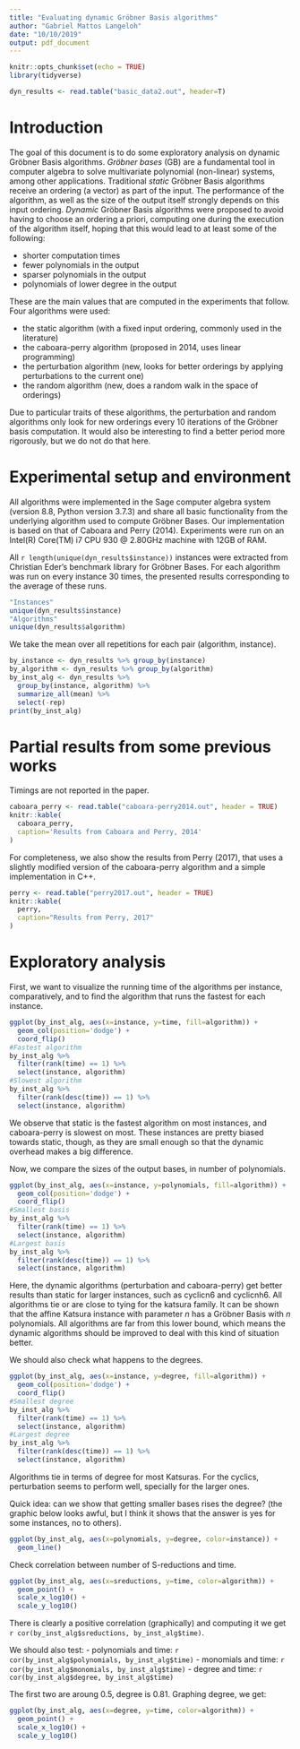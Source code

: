 ```yaml
---
title: "Evaluating dynamic Gröbner Basis algorithms"
author: "Gabriel Mattos Langeloh"
date: "10/10/2019"
output: pdf_document
---
```


```r
knitr::opts_chunk$set(echo = TRUE)
library(tidyverse)

dyn_results <- read.table("basic_data2.out", header=T)
```

# Introduction

The goal of this document is to do some exploratory analysis on dynamic Gröbner Basis algorithms. *Gröbner bases* 
(GB) are a fundamental tool in computer algebra to solve multivariate polynomial (non-linear) systems, among other
applications. Traditional *static* Gröbner Basis algorithms receive an ordering (a vector) as part of the
input. The performance of the algorithm, as well as the size of the output itself strongly depends on this input
ordering. *Dynamic* Gröbner Basis algorithms were proposed to avoid having to choose an ordering a priori,
computing one during the execution of the algorithm itself, hoping that this would lead to at least some
of the following:

- shorter computation times
- fewer polynomials in the output
- sparser polynomials in the output
- polynomials of lower degree in the output

These are the main values that are computed in the experiments that follow. Four algorithms were used: 

- the static algorithm (with a fixed input ordering, commonly used in the literature)
- the caboara-perry algorithm (proposed in 2014, uses linear programming)
- the perturbation algorithm (new, looks for better orderings by applying perturbations to the current one)
- the random algorithm (new, does a random walk in the space of orderings)

Due to particular traits of these algorithms, the perturbation and random algorithms only look for new orderings
every 10 iterations of the Gröbner basis computation. It would also be interesting to find a better period
more rigorously, but we do not do that here.

# Experimental setup and environment

All algorithms were implemented in the Sage computer algebra system (version 8.8, Python version 3.7.3) 
and share all basic functionality from the underlying algorithm used to compute Gröbner Bases.
Our implementation is based on that of Caboara and Perry (2014).
Experiments were run on an Intel(R) Core(TM) i7 CPU 930 @ 2.80GHz machine with 12GB of RAM.

All `r length(unique(dyn_results$instance))` instances were extracted from Christian Eder's benchmark library for 
Gröbner Bases. For each algorithm was run on every instance 30 times, the presented results corresponding to the
average of these runs.

```r
"Instances"
unique(dyn_results$instance)
"Algorithms"
unique(dyn_results$algorithm)
```

We take the mean over all repetitions for each pair (algorithm, instance).

```r
by_instance <- dyn_results %>% group_by(instance)
by_algorithm <- dyn_results %>% group_by(algorithm)
by_inst_alg <- dyn_results %>% 
  group_by(instance, algorithm) %>% 
  summarize_all(mean) %>%
  select(-rep)
print(by_inst_alg)
```

# Partial results from some previous works

Timings are not reported in the paper.

```r
caboara_perry <- read.table("caboara-perry2014.out", header = TRUE)
knitr::kable(
  caboara_perry,
  caption='Results from Caboara and Perry, 2014'
)
```

For completeness, we also show the results from Perry (2017), that uses a slightly modified version of the 
caboara-perry algorithm and a simple implementation in C++.

```r
perry <- read.table("perry2017.out", header = TRUE)
knitr::kable(
  perry,
  caption="Results from Perry, 2017"
)
```

# Exploratory analysis

First, we want to visualize the running time of the algorithms per instance, comparatively, and to find the algorithm that runs the fastest for each instance.

```r
ggplot(by_inst_alg, aes(x=instance, y=time, fill=algorithm)) + 
  geom_col(position='dodge') + 
  coord_flip()
#Fastest algorithm
by_inst_alg %>% 
  filter(rank(time) == 1) %>% 
  select(instance, algorithm)
#Slowest algorithm
by_inst_alg %>% 
  filter(rank(desc(time)) == 1) %>% 
  select(instance, algorithm)
```

We observe that static is the fastest algorithm on most instances, and caboara-perry is slowest on most. These instances are pretty biased towards static, though, as they are small enough so that the dynamic overhead makes a big difference.

Now, we compare the sizes of the output bases, in number of polynomials.

```r
ggplot(by_inst_alg, aes(x=instance, y=polynomials, fill=algorithm)) + 
  geom_col(position='dodge') + 
  coord_flip()
#Smallest basis
by_inst_alg %>% 
  filter(rank(time) == 1) %>% 
  select(instance, algorithm)
#Largest basis
by_inst_alg %>% 
  filter(rank(desc(time)) == 1) %>% 
  select(instance, algorithm)

```

Here, the dynamic algorithms (perturbation and caboara-perry) get better results than static for larger instances, such as cyclicn6 and cyclicnh6. All algorithms tie or are close to tying for the katsura family. It can be shown that the affine Katsura instance with parameter $n$ has a Gröbner Basis with $n$ polynomials. All algorithms are far from this lower bound, which means the dynamic algorithms should be improved to deal with this kind of situation better.

We should also check what happens to the degrees.

```r
ggplot(by_inst_alg, aes(x=instance, y=degree, fill=algorithm)) +
  geom_col(position='dodge') + 
  coord_flip()
#Smallest degree
by_inst_alg %>% 
  filter(rank(time) == 1) %>% 
  select(instance, algorithm)
#Largest degree
by_inst_alg %>% 
  filter(rank(desc(time)) == 1) %>% 
  select(instance, algorithm)
```

Algorithms tie in terms of degree for most Katsuras. For the cyclics, perturbation seems to perform well, specially for the larger ones.

Quick idea: can we show that getting smaller bases rises the degree? (the graphic below looks awful, but I think it shows that the answer is yes for some instances, no to others).

```r
ggplot(by_inst_alg, aes(x=polynomials, y=degree, color=instance)) +
  geom_line()
```

Check correlation between number of S-reductions and time.

```r
ggplot(by_inst_alg, aes(x=sreductions, y=time, color=algorithm)) +
  geom_point() + 
  scale_x_log10() + 
  scale_y_log10()
```

There is clearly a positive correlation (graphically) and computing it we get
`r cor(by_inst_alg$sreductions, by_inst_alg$time)`.

We should also test:
- polynomials and time: `r cor(by_inst_alg$polynomials, by_inst_alg$time)`
- monomials and time: `r cor(by_inst_alg$monomials, by_inst_alg$time)`
- degree and time: `r cor(by_inst_alg$degree, by_inst_alg$time)`

The first two are aroung $0.5$, degree is $0.81$. Graphing degree, we get:

```r
ggplot(by_inst_alg, aes(x=degree, y=time, color=algorithm)) +
  geom_point() + 
  scale_x_log10() + 
  scale_y_log10()
```
